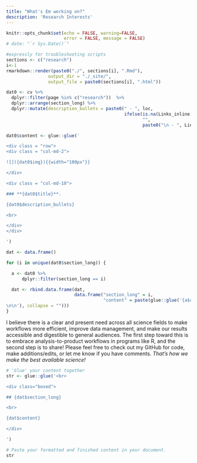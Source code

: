 ```yaml
---
title: "What's Em working on?"
description: 'Research Interests'
---
```


```r
knitr::opts_chunk$set(echo = FALSE, warning=FALSE, 
                      error = FALSE, message = FALSE)
# date: "`r Sys.Date()`"
```


```r
#expressly for troubleshooting scripts
sections <- c("research")
i<-1
rmarkdown::render(paste0("./", sections[i], ".Rmd"),
                output_dir = "./_site/",
                output_file = paste0(sections[i], ".html"))
```


```r
dat0 <- cv %>% 
  dplyr::filter(page %in% c("research"))  %>%
  dplyr::arrange(section_long) %>%
  dplyr::mutate(description_bullets = paste0(" - ", loc, 
                                             ifelse(is.na(Links_inline),
                                                    "",
                                                    paste0("\n - ", Links_inline))))

dat0$content <- glue::glue('

<div class = "row">
<div class = "col-md-2">

![]({dat0$img}){{width="100px"}}

</div>

<div class = "col-md-10">

### **{dat0$title}**. 

{dat0$description_bullets} 

<br>

</div>
</div>

')

dat <- data.frame()

for (i in unique(dat0$section_long)) {

  a <- dat0 %>%
      dplyr::filter(section_long == i)

  dat <- rbind.data.frame(dat,
                          data.frame("section_long" = i,
                                     "content" = paste(glue::glue('{a$content}
\n\n'), collapse = "")))
}

```

I believe there is a clear and present need across all science fields to make workflows more efficient, improve data management, and make our results accessible and digestible to general audiences. The first step toward this is to embrace analysis-to-product workflows in programs like R, and the second step is to share! Please feel free to check out my GitHub for code, make additions/edits, or let me know if you have comments. *That's how we make the best available science!*


```r

# 'Glue' your content together
str <- glue::glue('<br>

<div class="boxed">

## {dat$section_long}

<br>

{dat$content}

</div>

')

# Paste your formatted and finished content in your document. 
str 


```



